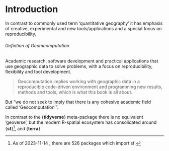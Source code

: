 # Introduction {#sec-chap01}

In contrast to commonly used term 'quantitative geography' it has
emphasis of creative, experimental and new tools/applications and a
special focus on reproducibility.

::: {#imp-01-def-geocomputation .callout-important}
###### Defintion of Geomcomputation

Academic research, software development and practical applications that
use geographic data to solve problems, with a focus on reproducibility,
flexibility and tool development.
:::

> Geocomputation implies working with geographic data in a reproducible
> code-driven environment and programming new results, methods and
> tools, which is what this book is all about.

But "we do not seek to imply that there is any cohesive academic field
called ‘Geocomputation’".

In contrast to the {**tidyverse**} meta-package there is no equivalent
‘geoverse’, but the modern R-spatial ecosystem has consolidated around
{**sf**}[^01-intro-1], and {**terra**}.

[^01-intro-1]: As of 2023-11-14 , there are 526 packages which import
    sf*.*

